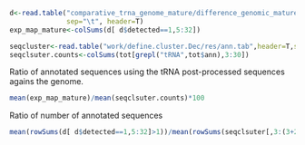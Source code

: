 ```r
d<-read.table("comparative_trna_genome_mature/difference_genomic_mature.tsv",
              sep="\t", header=T)
exp_map_mature<-colSums(d[ d$detected==1,5:32])

seqcluster<-read.table("work/define.cluster.Dec/res/ann.tab",header=T,sep="\t")
seqclsuter.counts<-colSums(tot[grepl("tRNA",tot$ann),3:30])

```

Ratio of annotated sequences using the tRNA post-processed sequences agains 
the genome.

```r
mean(exp_map_mature)/mean(seqclsuter.counts)*100
```


Ratio of number of annotated sequences

```r
mean(rowSums(d[ d$detected==1,5:32]>1))/mean(rowSums(seqclsuter[,3:(3+27)]>1))*100
```

